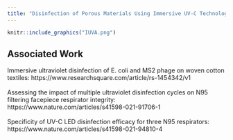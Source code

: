 ---
title: "Disinfection of Porous Materials Using Immersive UV-C Technologies"
---

```{r,layout="l-page",message = F, warning=F, echo =F}
knitr::include_graphics("IUVA.png")
```

<h2> Associated Work </h2>
Immersive ultraviolet disinfection of E. coli and MS2 phage on woven cotton textiles: https://www.researchsquare.com/article/rs-1454342/v1<br><br>
Assessing the impact of multiple ultraviolet disinfection cycles on N95 filtering facepiece respirator integrity: https://www.nature.com/articles/s41598-021-91706-1<br><br>
Specificity of UV-C LED disinfection efficacy for three N95 respirators: https://www.nature.com/articles/s41598-021-94810-4<br><br>
